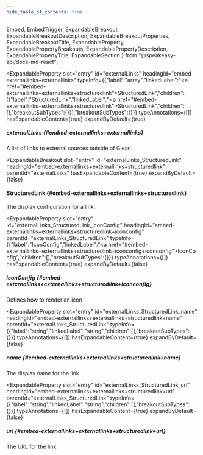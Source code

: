 ```yaml
---
hide_table_of_contents: true
---
```

  Embed,
  EmbedTrigger,
  ExpandableBreakout,
  ExpandableBreakoutDescription,
  ExpandableBreakoutProperties,
  ExpandableBreakoutTitle,
  ExpandableProperty,
  ExpandablePropertyBreakouts,
  ExpandablePropertyDescription,
  ExpandablePropertyTitle,
  ExpandableSection
} from "@speakeasy-api/docs-md-react";

<ExpandableSection>

<ExpandableProperty
  slot="entry"
  id="externalLinks"
  headingId="embed-externallinks+externallinks"
  typeInfo={{"label":"array","linkedLabel":"<a href=\"#embed-externallinks+externallinks+structuredlink\">StructuredLink</a>","children":[{"label":"StructuredLink","linkedLabel":"<a href=\"#embed-externallinks+externallinks+structuredlink\">StructuredLink</a>","children":[],"breakoutSubTypes":{}}],"breakoutSubTypes":{}}}
  typeAnnotations={[]}
  hasExpandableContent={true}
  expandByDefault={true}
>

<ExpandablePropertyTitle slot="title">

##### externalLinks \{#embed-externallinks+externallinks\}

</ExpandablePropertyTitle>

<ExpandablePropertyDescription slot="description">

A list of links to external sources outside of Glean.

</ExpandablePropertyDescription>

<ExpandablePropertyBreakouts slot="breakouts">

<ExpandableBreakout
  slot="entry"
  id="externalLinks_StructuredLink"
  headingId="embed-externallinks+externallinks+structuredlink"
  parentId="externalLinks"
  hasExpandableContent={true}
  expandByDefault={false}
>

<ExpandableBreakoutTitle slot="title">

#### StructuredLink \{#embed-externallinks+externallinks+structuredlink\}

</ExpandableBreakoutTitle>

<ExpandableBreakoutDescription slot="description">

The display configuration for a link.

</ExpandableBreakoutDescription>

<ExpandableBreakoutProperties slot="properties">

<ExpandableProperty
  slot="entry"
  id="externalLinks_StructuredLink_iconConfig"
  headingId="embed-externallinks+externallinks+structuredlink+iconconfig"
  parentId="externalLinks_StructuredLink"
  typeInfo={{"label":"IconConfig","linkedLabel":"<a href=\"#embed-externallinks+externallinks+structuredlink+iconconfig+iconconfig\">IconConfig</a>","children":[],"breakoutSubTypes":{}}}
  typeAnnotations={[]}
  hasExpandableContent={true}
  expandByDefault={false}
>

<ExpandablePropertyTitle slot="title">

##### iconConfig \{#embed-externallinks+externallinks+structuredlink+iconconfig\}

</ExpandablePropertyTitle>

<ExpandablePropertyDescription slot="description">

Defines how to render an icon

</ExpandablePropertyDescription>

<Embed slot="embed">

<EmbedTrigger slot="trigger" embedTitle="iconConfig" triggerText="View iconConfig details">

<Embediconconfig />

</EmbedTrigger>

</Embed>

</ExpandableProperty>

<ExpandableProperty
  slot="entry"
  id="externalLinks_StructuredLink_name"
  headingId="embed-externallinks+externallinks+structuredlink+name"
  parentId="externalLinks_StructuredLink"
  typeInfo={{"label":"string","linkedLabel":"string","children":[],"breakoutSubTypes":{}}}
  typeAnnotations={[]}
  hasExpandableContent={true}
  expandByDefault={false}
>

<ExpandablePropertyTitle slot="title">

##### name \{#embed-externallinks+externallinks+structuredlink+name\}

</ExpandablePropertyTitle>

<ExpandablePropertyDescription slot="description">

The display name for the link

</ExpandablePropertyDescription>

</ExpandableProperty>

<ExpandableProperty
  slot="entry"
  id="externalLinks_StructuredLink_url"
  headingId="embed-externallinks+externallinks+structuredlink+url"
  parentId="externalLinks_StructuredLink"
  typeInfo={{"label":"string","linkedLabel":"string","children":[],"breakoutSubTypes":{}}}
  typeAnnotations={[]}
  hasExpandableContent={true}
  expandByDefault={false}
>

<ExpandablePropertyTitle slot="title">

##### url \{#embed-externallinks+externallinks+structuredlink+url\}

</ExpandablePropertyTitle>

<ExpandablePropertyDescription slot="description">

The URL for the link.

</ExpandablePropertyDescription>

</ExpandableProperty>

</ExpandableBreakoutProperties>

</ExpandableBreakout>

</ExpandablePropertyBreakouts>

</ExpandableProperty>

</ExpandableSection>